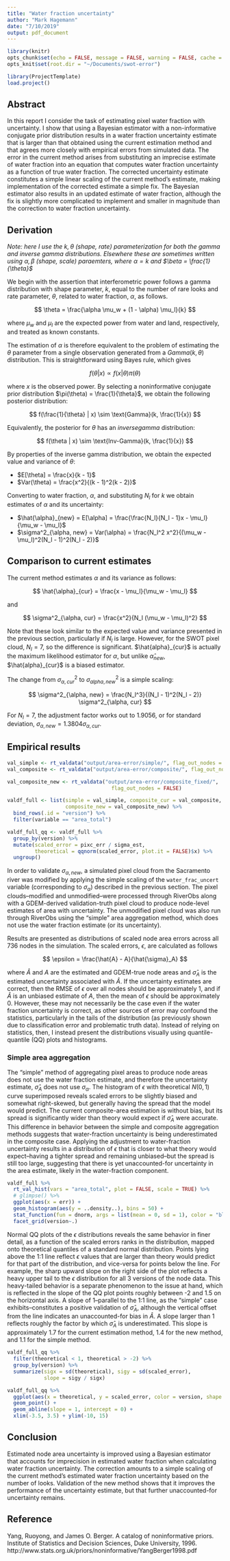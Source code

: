 ```yaml
---
title: "Water fraction uncertainty"
author: "Mark Hagemann"
date: "7/10/2019"
output: pdf_document
---
```


```r
library(knitr)
opts_chunk$set(echo = FALSE, message = FALSE, warning = FALSE, cache = TRUE)
opts_knit$set(root.dir = "~/Documents/swot-error")
```


```r
library(ProjectTemplate)
load.project()
```


## Abstract 

In this report I consider the task of estimating pixel water fraction with uncertainty. I show that using a Bayesian estimator with a non-informative conjugate prior distribution results in a water fraction uncertainty estimate that is larger than that obtained using the current estimation method and that agrees more closely with empirical errors from simulated data. The error in the current method arises from substituting an imprecise estimate of water fraction into an equation that computes water fraction uncertainty as a function of true water fraction. The corrected uncertainty estimate constitutes a simple linear scaling of the current method's estimate, making implementation of the corrected estimate a simple fix. The Bayesian estimator also results in an updated estimate of water fraction, although the fix is slightly more complicated to implement and smaller in magnitude than the correction to water fraction uncertainty. 

## Derivation

*Note: here I use the $k, \theta$ (shape, rate) parameterization for both the gamma and inverse gamma distributions. Elsewhere these are sometimes written using $\alpha, \beta$ (shape, scale) paraemters, where $\alpha = k$ and $\beta = \frac{1}{\theta}$*

We begin with the assertion that interferometric power follows a gamma distribution with shape parameter, $k$, equal to the number of rare looks and rate parameter, $\theta$, related to water fraction, $\alpha$, as follows.

$$
\theta = \frac{\alpha \mu_w + (1 - \alpha) \mu_l}{k}
$$

where $\mu_w$ and $\mu_l$ are the expected power from water and land, respectively, and treated as known constants. 

The estimation of $\alpha$ is therefore equivalent to the problem of estimating the $\theta$ parameter from a single observation generated from a $Gamma(k, \theta)$ distribution. This is straightforward using Bayes rule, which gives

$$
f(\theta | x) \propto f(x|\theta) \pi(\theta)
$$

where $x$ is the observed power. By selecting a noninformative conjugate prior distribution $\pi(\theta) = \frac{1}{\theta}$, we obtain the following posterior distribution:

$$
f(\frac{1}{\theta} | x) \sim \text{Gamma}(k, \frac{1}{x})
$$

Equivalently, the posterior for $\theta$ has an $inverse gamma$ distribution: 

$$
f(\theta | x) \sim \text{Inv-Gamma}(k, \frac{1}{x})
$$

By properties of the inverse gamma distribution, we obtain the expected value and variance of $\theta$:

- $E[\theta] = \frac{x}{k - 1}$
- $Var(\theta) = \frac{x^2}{(k - 1)^2(k - 2)}$

Converting to water fraction, $\alpha$, and substituting $N_l$ for $k$ we obtain estimates of $\alpha$ and its uncertainty:

- $\hat{\alpha}_{new} = E[\alpha] = \frac{\frac{N_l}{N_l - 1}x - \mu_l}{\mu_w - \mu_l}$
- $\sigma^2_{\alpha, new} = Var(\alpha) = \frac{N_l^2 x^2}{(\mu_w - \mu_l)^2(N_l - 1)^2(N_l - 2)}$


## Comparison to current estimates

The current method estimates $\alpha$ and its variance as follows:

$$
\hat{\alpha}_{cur} = \frac{x - \mu_l}{\mu_w - \mu_l}
$$

and 

$$
\sigma^2_{\alpha, cur} = \frac{x^2}{N_l (\mu_w - \mu_l)^2}
$$


Note that these look similar to the expected value and variance presented in the previous section, particularly if $N_l$ is large. However, for the SWOT pixel cloud, $N_l = 7$, so the difference is significant. $\hat{alpha}_{cur}$ is actually the maximum likelihood estimator for $\alpha$, but unlike $\hat{\alpha}_{new}$, $\hat{alpha}_{cur}$ is a biased estimator. 

The change from $\sigma^2_{\alpha, cur}$ to $\sigma^2_{alpha, new}$ is a simple scaling:

$$
\sigma^2_{\alpha, new} =  \frac{N_l^3}{(N_l - 1)^2(N_l - 2)} \sigma^2_{\alpha, cur}
$$

For $N_l = 7$, the adjustment factor works out to $1.9056$, or for standard deviation, $\sigma_{\alpha,new} = 1.3804 \sigma_{\alpha,cur}$.

## Empirical results

```r
val_simple <- rt_valdata("output/area-error/simple/", flag_out_nodes = FALSE)
val_composite <- rt_valdata("output/area-error/composite/", flag_out_nodes = FALSE)

val_composite_new <- rt_valdata("output/area-error/composite_fixed/", 
                                  flag_out_nodes = FALSE)

valdf_full <- list(simple = val_simple, composite_cur = val_composite, 
                   composite_new = val_composite_new) %>% 
  bind_rows(.id = "version") %>% 
  filter(variable == "area_total")

valdf_full_qq <- valdf_full %>% 
  group_by(version) %>% 
  mutate(scaled_error = pixc_err / sigma_est, 
         theoretical = qqnorm(scaled_error, plot.it = FALSE)$x) %>% 
  ungroup()
```


In order to validate $\sigma_{\alpha,new}$, a simulated pixel cloud from the Sacramento river was modified by applying the simple scaling of the `water_frac_uncert` variable (corresponding to $\sigma_{\alpha}$) described in the previous section. The pixel clouds--modified and unmodified--were processed through RiverObs along with a GDEM-derived validation-truth pixel cloud to produce node-level estimates of area with uncertainty. The unmodified pixel cloud was also run through RiverObs using the "simple" area aggregation method, which does not use the water fraction estimate (or its uncertainty). 

Results are presented as distributions of scaled node area errors across all 736 nodes in the simulation. The scaled errors, $\epsilon$, are calculated as follows 

$$
\epsilon = \frac{\hat{A} - A}{\hat{\sigma}_A}
$$

where $\hat{A}$ and $A$ are the estimated and GDEM-true node areas and $\hat{\sigma}_A$ is the estimated uncertainty associated with $\hat{A}$. If the uncertainty estimates are correct, then the RMSE of $\epsilon$ over all nodes should be approximately 1, and if $\hat{A}$ is an unbiased estimate of $A$, then the mean of $\epsilon$ should be approximately 0. However, these may not necessarily be the case even if the water fraction uncertainty is correct, as other sources of error may confound the statistics, particularly in the tails of the distribution (as previously shown due to classification error and problematic truth data). Instead of relying on statistics, then, I instead present the distributions visually using quantile-quantile (QQ) plots and histograms.


### Simple area aggregation

The "simple" method of aggregating pixel areas to produce node areas does not use the water fraction estimate, and therefore the uncertainty estimate, $\hat{\sigma}_A$ does not use $\sigma_{\alpha}$. The histogram of $\epsilon$ with theoretical $N(0,1)$ curve superimposed reveals scaled errors to be slightly biased and somewhat right-skewed, but generally having the spread that the model would predict. The current composite-area estimation is without bias, but its spread is significantly wider than theory would expect if $\hat{\sigma}_A$ were accurate. This difference in behavior between the simple and composite aggregation methods suggests that water-fraction uncertainty is being underestimated in the composite case. Applying the adjustment to water-fraction uncertainty results in a distribution of $\epsilon$ that is closer to what theory would expect--having a tighter spread and remaining unbiased--but the spread is still too large, suggesting that there is yet unaccounted-for uncertainty in the area estimate, likely in the water-fraction component. 

```r
valdf_full %>% 
  rt_val_hist(vars = "area_total", plot = FALSE, scale = TRUE) %>% 
  # glimpse() %>% 
  ggplot(aes(x = err)) + 
  geom_histogram(aes(y = ..density..), bins = 50) + 
  stat_function(fun = dnorm, args = list(mean = 0, sd = 1), color = "blue") + 
  facet_grid(version~.)
```

Normal QQ plots of the $\epsilon$ distributions reveals the same behavior in finer detail, as a function of the scaled errors ranks in the distribution, mapped onto theoretical quantiles of a standard normal distribution. Points lying above the 1:1 line reflect $\epsilon$ values that are larger than theory would predict for that part of the distribution, and vice-versa for points below the line. For example, the sharp upward slope on the right side of the plot reflects a heavy upper tail to the $\epsilon$ distribution for all 3 versions of the node data. This heavy-tailed behavior is a separate phenomenon to the issue at hand, which is reflected in the slope of the QQ plot points roughly between -2 and 1.5 on the horizontal axis. A slope of 1--parallel to the 1:1 line, as the "simple" case exhibits--constitutes a positive validation of $\hat{\sigma}_{A}$, although the vertical offset from the line indicates an unaccounted-for bias in $\hat{A}$. A slope larger than 1 reflects roughly the factor by which $\hat{\sigma}_{A}$ is underestimated. This slope is approximately 1.7 for the current estimation method, 1.4 for the new method, and 1.1 for the simple method. 

```r

valdf_full_qq %>% 
  filter(theoretical < 1, theoretical > -2) %>% 
  group_by(version) %>% 
  summarize(sigx = sd(theoretical), sigy = sd(scaled_error),
            slope = sigy / sigx)
```


```r
valdf_full_qq %>% 
  ggplot(aes(x = theoretical, y = scaled_error, color = version, shape = version)) + 
  geom_point() +
  geom_abline(slope = 1, intercept = 0) +
  xlim(-3.5, 3.5) + ylim(-10, 15)
```


## Conclusion

Estimated node area uncertainty is improved using a Bayesian estimator that accounts for imprecision in estimated water fraction when calculating water fraction uncertainty. The correction amounts to a simple scaling of the current method's estimated water fraction uncertainty based on the number of looks. Validation of the new method shows that it improves the performance of the uncertainty estimate, but that further unaccounted-for uncertainty remains. 


## Reference

Yang, Ruoyong, and James O. Berger. A catalog of noninformative priors. Institute of Statistics and Decision Sciences, Duke University, 1996. http://www.stats.org.uk/priors/noninformative/YangBerger1998.pdf


